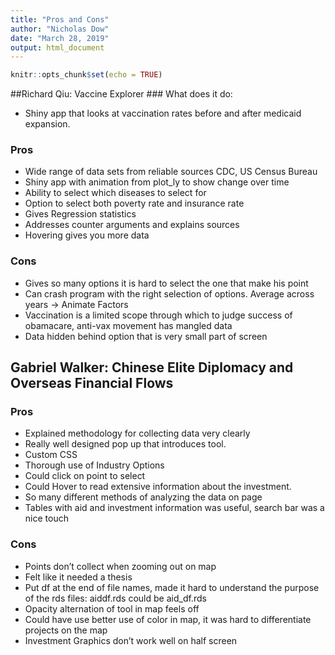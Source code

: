 ```yaml
---
title: "Pros and Cons"
author: "Nicholas Dow"
date: "March 28, 2019"
output: html_document
---
```


```r
knitr::opts_chunk$set(echo = TRUE)
```

##Richard Qiu: Vaccine Explorer
### What does it do: 

* Shiny app that looks at vaccination rates before and after medicaid expansion.

### Pros

* Wide range of data sets from reliable sources CDC, US Census Bureau
* Shiny app with animation from plot_ly to show change over time
* Ability to select which diseases to select for
* Option to select both poverty rate and insurance rate
* Gives Regression statistics
* Addresses counter arguments and explains sources
* Hovering gives you more data

### Cons

* Gives so many options it is hard to select the one that make his point
* Can crash program with the right selection of options. Average across years -> Animate Factors
* Vaccination is a limited scope through which to judge success of obamacare, anti-vax movement has mangled data
* Data hidden behind option that is very small part of screen

## Gabriel Walker: Chinese Elite Diplomacy and Overseas Financial Flows
### Pros
* Explained methodology for collecting data very clearly
* Really well designed pop up that introduces tool.
* Custom CSS
* Thorough use of Industry Options
* Could click on point to select
* Could Hover to read extensive information about the investment.
* So many different methods of analyzing the data on page 
* Tables with aid and investment information was useful, search bar was a nice touch

### Cons
* Points don't collect when zooming out on map
* Felt like it needed a thesis
* Put df at the end of file names, made it hard to understand the purpose of the rds files: aiddf.rds could be aid_df.rds
* Opacity alternation of tool in map feels off
* Could have use better use of color in map, it was hard to differentiate projects on the map
* Investment Graphics don't work well on half screen
